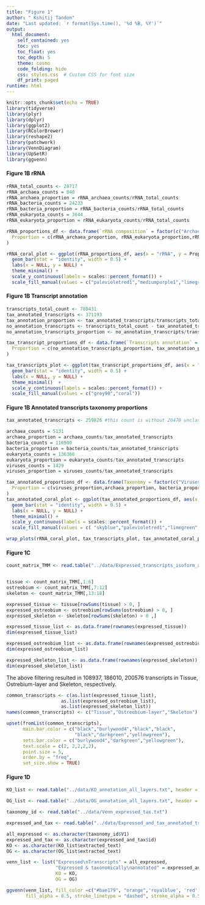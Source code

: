 ```yaml
---
title: "Figure 1"
author: " Kshitij Tandon"
date: "Last updated: `r format(Sys.time(), '%d %B, %Y')`"
output:
  html_document:
    self_contained: yes
    toc: yes
    toc_float: yes
    toc_depth: 5
    theme: cosmo
    code_folding: hide
    css: styles.css  # Custom CSS for font size
    df_print: paged
runtime: html
---
```


```r
knitr::opts_chunk$set(echo = TRUE)
library(tidyverse)
library(plyr)
library(dplyr)
library(ggplot2)
library(RColorBrewer)
library(reshape2)
library(patchwork)
library(VennDiagram)
library(UpSetR)
library(ggvenn)
```


#### Figure 1B rRNA
```r
rRNA_total_counts <- 28717
rRNA_archaea_counts = 840
rRNA_archaea_proportion = rRNA_archaea_counts/rRNA_total_counts
rRNA_bacteria_counts = 24233
rRNA_bacteria_proportion = rRNA_bacteria_counts/rRNA_total_counts
rRNA_eukaryota_counts = 3644
rRNA_eukaryota_proportion = rRNA_eukaryota_counts/rRNA_total_counts

rRNA_proportions_df <- data.frame(`rRNA composition` = factor(c("Archaea (2.92%)","Eukayota (12.68%)","Bacteria (84.38%)"), levels = c("Archaea (2.92%)","Eukayota (12.68%)","Bacteria (84.38%)")),
  Proportion = c(rRNA_archaea_proportion, rRNA_eukaryota_proportion,rRNA_bacteria_proportion)
)

rRNA_coral_plot <- ggplot(rRNA_proportions_df, aes(x = "rRNA", y = Proportion, fill = rRNA.composition)) +
  geom_bar(stat = "identity", width = 0.5) +
  labs(x = NULL, y = NULL) +
  theme_minimal() +
  scale_y_continuous(labels = scales::percent_format()) +
  scale_fill_manual(values = c("palevioletred1","mediumpurple1","limegreen")) 
```

#### Figure 1B Transcript annotation
```r
transcripts_total_count <- 780431
tax_annotated_transcripts <- 371193
tax_annotation_proportion <- tax_annotated_transcripts/transcripts_total_count
no_annotation_transcripts <- transcripts_total_count - tax_annotated_transcripts
no_annotation_transcripts_proportion <- no_annotation_transcripts/transcripts_total_count

tax_transcript_proportions_df <- data.frame(`Transcripts annotation` = factor(c("No annotation (52.44%)","Annotated (47.56%)"), levels = c("No annotation (52.44%)", "Annotated (47.56%)")),
  Proportion = c(no_annotation_transcripts_proportion, tax_annotation_proportion)
)

tax_transcripts_plot <- ggplot(tax_transcript_proportions_df, aes(x = "Transcripts", y = Proportion, fill = Transcripts.annotation)) +
  geom_bar(stat = "identity", width = 0.5) +
  labs(x = NULL, y = NULL) +
  theme_minimal()  +
  scale_y_continuous(labels = scales::percent_format()) +
  scale_fill_manual(values = c("grey90","coral")) 
```

#### Figure 1B Annotated transcripts taxonomy proportions
```r
tax_annotated_transcripts <- 259826 #this count is without 20470 unclassified)

archaea_counts = 5131
archaea_proportion = archaea_counts/tax_annotated_transcripts
bacteria_counts = 116900
bacteria_proportion = bacteria_counts/tax_annotated_transcripts
eukaryota_counts = 136366
eukaryota_proportion = eukaryota_counts/tax_annotated_transcripts
viruses_counts = 1429
viruses_proportion = viruses_counts/tax_annotated_transcripts

tax_annotated_proportions_df <- data.frame(Taxonomy = factor(c("Viruses (0.54%)","Archaea (1.97%)","Bacteria (44.99%)","Eukayota (52.44%)"), levels = c("Viruses (0.54%)","Archaea (1.97%)","Bacteria (44.99%)","Eukayota (52.44%)")),
  Proportion = c(viruses_proportion,archaea_proportion, bacteria_proportion, eukaryota_proportion)
)
tax_annotated_coral_plot <- ggplot(tax_annotated_proportions_df, aes(x = "Taxonomy", y = Proportion, fill = Taxonomy)) +
  geom_bar(stat = "identity", width = 0.5) +
  labs(x = NULL, y = NULL) +
  theme_minimal() +
  scale_y_continuous(labels = scales::percent_format()) +
  scale_fill_manual(values = c( "skyblue","palevioletred1","limegreen","mediumpurple1")) 
```

```r
wrap_plots(rRNA_coral_plot, tax_transcripts_plot, tax_annotated_coral_plot, guides = "collect")

```

#### Figure 1C
```r

count_matrix_TMM <- read.table("../data/Expressed_transcripts_isoform_avg_TMM.txt", header =T, sep ="\t", row.names= 1)


tissue <- count_matrix_TMM[,1:6]
ostreobium <- count_matrix_TMM[,7:12]
skeleton <- count_matrix_TMM[,13:18]

expressed_tissue <- tissue[rowSums(tissue) > 0, ]
expressed_ostreobium <- ostreobium[rowSums(ostreobium) > 0, ]
expressed_skeleton <- skeleton[rowSums(skeleton) > 0 ,]

expressed_tissue_list <- as.data.frame(rownames(expressed_tissue))
dim(expressed_tissue_list)

expressed_ostreobium_list <- as.data.frame(rownames(expressed_ostreobium))
dim(expressed_ostreobium_list)

expressed_skeleton_list <- as.data.frame(rownames(expressed_skeleton))
dim(expressed_skeleton_list)
```

The above filtering resulted in 
108937, 186010, 200576 transcripts in Tissue, Ostrebium-layer and Skeleton, respectively.

```r
common_transcripts <- c(as.list(expressed_tissue_list),
                    as.list(expressed_ostreobium_list),
                    as.list(expressed_skeleton_list))
names(common_transcripts) <- c("Tissue","Ostreobium-layer","Skeleton")

upset(fromList(common_transcripts),
      main.bar.color = c("black","burlywood4","black","black",
                         "black","darkgreen","yellowgreen"),
      sets.bar.color = c("burlywood4","darkgreen","yellowgreen"),
      text.scale = c(2, 2,2,2,2),
      point.size = 5,
      order.by = "freq",
      set_size.show = TRUE)
```


#### Figure 1D
```r
KO_list <- read.table("../data/KO_annotation_all_layers.txt", header = T, row.names =1)

OG_list <- read.table("../data/OG_annotation_all_layers.txt", header = T, row.names =1)         

taxonomy_id <- read.table("../data/Venn_expressed_tax.txt")

expressed_and_tax <- read.table("../data/Expressed_and_tax_annotated_transcripts.txt", header =T, row.names = 1, sep = "\t")

all_expressed <- as.character(taxonomy_id$V1)
expressed_and_tax <- as.character(expressed_and_tax$id)
KO <- as.character(KO_list$extracted_text)
OG <- as.character(OG_list$extracted_text)

venn_list <- list("Expressed\nTranscripts" = all_expressed,
                  "Expressed & taxonomically\nannotated" = expressed_and_tax,
                  KO = KO,
                  OG = OG)

ggvenn(venn_list, fill_color =c("#bae179", "orange",'royalblue', 'red'), stroke_size = 0.5,set_name_color = 1,
       fill_alpha = 0.5, stroke_linetype = "dashed", stroke_alpha = 0.5, text_size = 3, set_name_size = 3)
```
